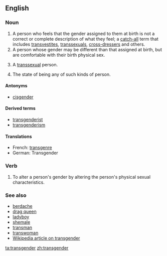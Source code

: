 {{wikipedia}}
==English==



===Noun===
{{en-noun}}
# A person who feels that the gender assigned to them at birth is not a correct or complete description of what they feel; a [[catch-all]] term that includes [[transvestite]]s, [[transsexual]]s, [[cross-dresser]]s and others.
# A person whose gender may be different than that assigned at birth, but are comfortable with their birth physical sex.  
# {{euphemism}} A [[transsexual]] person.
# The state of being any of such kinds of person.

====Antonyms====
*[[cisgender]]

====Derived terms====
*[[transgenderist]]
*[[transgenderism]]

====Translations====
*French: [[transgenre]]
*German: Transgender <!--noun?-->

===Verb===
{{en-verb}}
# To alter a person's gender by altering the person's physical sexual characteristics.

===See also===
*[[berdache]]
*[[drag queen]]
*[[ladyboy]]
*[[shemale]]
*[[transman]]
*[[transwoman]]
*[[w:Transgender|Wikipedia article on transgender]]

[[ta:transgender]]
[[zh:transgender]]